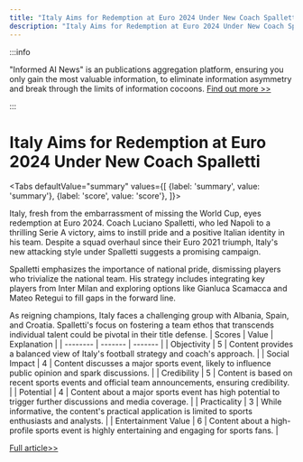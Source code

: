 ```yaml
---
title: "Italy Aims for Redemption at Euro 2024 Under New Coach Spalletti"
description: "Italy Aims for Redemption at Euro 2024 Under New Coach Spalletti"
---
```



:::info

"Informed AI News" is an publications aggregation platform, ensuring you only gain the most valuable information, to eliminate information asymmetry and break through the limits of information cocoons.  [Find out more >>](/)

:::

# Italy Aims for Redemption at Euro 2024 Under New Coach Spalletti


<Tabs
	defaultValue="summary"
	values={[
	{label: 'summary', value: 'summary'},
	{label: 'score', value: 'score'},
]}>
<TabItem value="summary">


Italy, fresh from the embarrassment of missing the World Cup, eyes redemption at Euro 2024. Coach Luciano Spalletti, who led Napoli to a thrilling Serie A victory, aims to instill pride and a positive Italian identity in his team. Despite a squad overhaul since their Euro 2021 triumph, Italy's new attacking style under Spalletti suggests a promising campaign.

Spalletti emphasizes the importance of national pride, dismissing players who trivialize the national team. His strategy includes integrating key players from Inter Milan and exploring options like Gianluca Scamacca and Mateo Retegui to fill gaps in the forward line.

As reigning champions, Italy faces a challenging group with Albania, Spain, and Croatia. Spalletti's focus on fostering a team ethos that transcends individual talent could be pivotal in their title defense.
</TabItem>
<TabItem value="score">
	| Scores     | Value   | Explanation |
	| -------- | ------- | ------- |
	| Objectivity  | 5    | Content provides a balanced view of Italy's football strategy and coach's approach.    |
	| Social Impact | 4     | Content discusses a major sports event, likely to influence public opinion and spark discussions.    |
	| Credibility    | 5    | Content is based on recent sports events and official team announcements, ensuring credibility.    |
	| Potential    | 4    | Content about a major sports event has high potential to trigger further discussions and media coverage.    |
	| Practicality    | 3    | While informative, the content's practical application is limited to sports enthusiasts and analysts.    |
	| Entertainment Value    | 6    | Content about a high-profile sports event is highly entertaining and engaging for sports fans.    |
</TabItem>
</Tabs>

[Full article>>](https://apnews.com/article/italy-euro-2024-spalletti-f6fdf2a6c26189415ee522394c176ccd)
